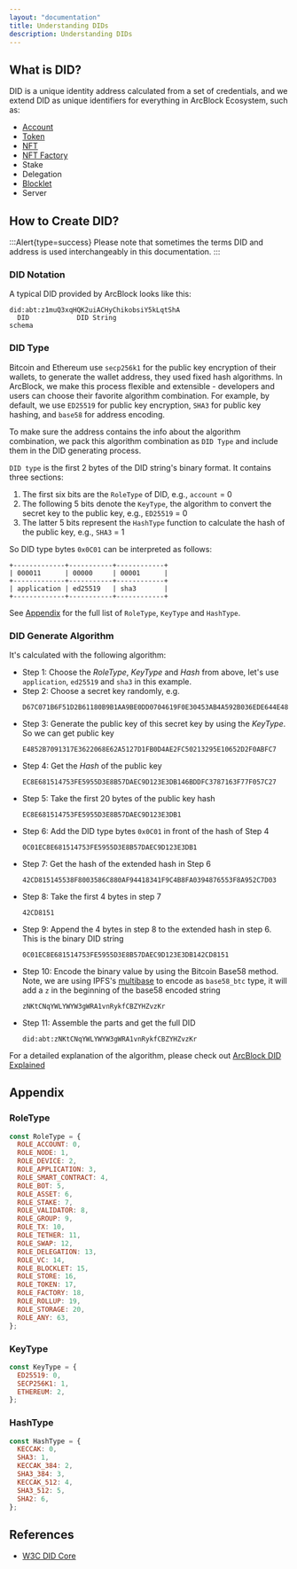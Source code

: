 ```yaml
---
layout: "documentation"
title: Understanding DIDs
description: Understanding DIDs
---
```


## What is DID?

DID is a unique identity address calculated from a set of credentials, and we extend DID as unique identifiers for everything in ArcBlock Ecosystem, such as:

- [Account](../wallets)
- [Token](../tokens)
- [NFT](../nfts)
- [NFT Factory](../nfts)
- Stake
- Delegation
- [Blocklet](https://developer.blocklet.io/docs/en/reference/blocklet-spec#DID)
- Server

## How to Create DID?

:::Alert{type=success}
Please note that sometimes the terms DID and address is used interchangeably in this documentation.
:::

### DID Notation

A typical DID provided by ArcBlock looks like this:

```
did:abt:z1muQ3xqHQK2uiACHyChikobsiY5kLqtShA
  DID            DID String
schema
```

### DID Type

Bitcoin and Ethereum use `secp256k1` for the public key encryption of their wallets, to generate the wallet address, they used fixed hash algorithms. In ArcBlock, we make this process flexible and extensible - developers and users can choose their favorite algorithm combination. For example, by default, we use `ED25519` for public key encryption, `SHA3` for public key hashing, and `base58` for address encoding.

To make sure the address contains the info about the algorithm combination, we pack this algorithm combination as `DID Type` and include them in the DID generating process.

`DID type` is the first 2 bytes of the DID string's binary format. It contains three sections:

1. The first six bits are the `RoleType` of DID, e.g., `account` = 0
2. The following 5 bits denote the `KeyType`, the algorithm to convert the secret key to the public key, e.g., `ED25519` = 0
3. The latter 5 bits represent the `HashType` function to calculate the hash of the public key, e.g., `SHA3` = 1

So DID type bytes `0x0C01` can be interpreted as follows:

```
+-------------+-----------+------------+
| 000011      | 00000     | 00001      |
+-------------+-----------+------------+
| application | ed25519   | sha3       |
+-------------+-----------+------------+
```

See [Appendix](#Appendix) for the full list of `RoleType`, `KeyType` and `HashType`.

### DID Generate Algorithm

It's calculated with the following algorithm:

- Step 1: Choose the _RoleType_, _KeyType_ and _Hash_ from above, let's use `application`, `ed25519` and `sha3` in this example.
- Step 2: Choose a secret key randomly, e.g.
  ```
  D67C071B6F51D2B61180B9B1AA9BE0DD0704619F0E30453AB4A592B036EDE644E4852B7091317E3622068E62A5127D1FB0D4AE2FC50213295E10652D2F0ABFC7
  ```
- Step 3: Generate the public key of this secret key by using the _KeyType_. So we can get public key
  ```
  E4852B7091317E3622068E62A5127D1FB0D4AE2FC50213295E10652D2F0ABFC7
  ```
- Step 4: Get the _Hash_ of the public key
  ```
  EC8E681514753FE5955D3E8B57DAEC9D123E3DB146BDDFC3787163F77F057C27
  ```
- Step 5: Take the first 20 bytes of the public key hash
  ```
  EC8E681514753FE5955D3E8B57DAEC9D123E3DB1
  ```
- Step 6: Add the DID type bytes `0x0C01` in front of the hash of Step 4
  ```
  0C01EC8E681514753FE5955D3E8B57DAEC9D123E3DB1
  ```
- Step 7: Get the hash of the extended hash in Step 6
  ```
  42CD815145538F8003586C880AF94418341F9C4B8FA0394876553F8A952C7D03
  ```
- Step 8: Take the first 4 bytes in step 7
  ```
  42CD8151
  ```
- Step 9: Append the 4 bytes in step 8 to the extended hash in step 6. This is the binary DID string
  ```
  0C01EC8E681514753FE5955D3E8B57DAEC9D123E3DB142CD8151
  ```
- Step 10: Encode the binary value by using the Bitcoin Base58 method. Note, we are using IPFS's [multibase](https://github.com/multiformats/multibase) to encode as `base58_btc` type, it will add a `z` in the beginning of the base58 encoded string
  ```
  zNKtCNqYWLYWYW3gWRA1vnRykfCBZYHZvzKr
  ```
- Step 11: Assemble the parts and get the full DID
  ```
  did:abt:zNKtCNqYWLYWYW3gWRA1vnRykfCBZYHZvzKr
  ```

For a detailed explanation of the algorithm, please check out [ArcBlock DID Explained](https://www.arcblock.io/blog/en/post/2019/05/28/did-101)

## Appendix

### RoleType

```javascript
const RoleType = {
  ROLE_ACCOUNT: 0,
  ROLE_NODE: 1,
  ROLE_DEVICE: 2,
  ROLE_APPLICATION: 3,
  ROLE_SMART_CONTRACT: 4,
  ROLE_BOT: 5,
  ROLE_ASSET: 6,
  ROLE_STAKE: 7,
  ROLE_VALIDATOR: 8,
  ROLE_GROUP: 9,
  ROLE_TX: 10,
  ROLE_TETHER: 11,
  ROLE_SWAP: 12,
  ROLE_DELEGATION: 13,
  ROLE_VC: 14,
  ROLE_BLOCKLET: 15,
  ROLE_STORE: 16,
  ROLE_TOKEN: 17,
  ROLE_FACTORY: 18,
  ROLE_ROLLUP: 19,
  ROLE_STORAGE: 20,
  ROLE_ANY: 63,
};
```

### KeyType

```javascript
const KeyType = {
  ED25519: 0,
  SECP256K1: 1,
  ETHEREUM: 2,
};
```

### HashType

```javascript
const HashType = {
  KECCAK: 0,
  SHA3: 1,
  KECCAK_384: 2,
  SHA3_384: 3,
  KECCAK_512: 4,
  SHA3_512: 5,
  SHA2: 6,
};
```

## References

- [W3C DID Core](https://www.w3.org/TR/did-core/)
